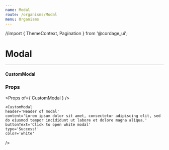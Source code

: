 ```yaml
---
name: Modal
route: /organisms/Modal
menu: Organisms
---
```


//import { ThemeContext, Pagination } from '@cordage_ui';


# Modal

---

#### CustomModal

### Props

<Props of={ CustomModal } />

<Playground>
  <CustomModal
    header='Header of modal'
    content='Lorem ipsum dolor sit amet, consectetur adipiscing elit, sed do eiusmod tempor incididunt ut labore et dolore magna aliqua.'
    buttonText='Click to open dark modal'
    type='Success!'
    color='dark'
  />

    <CustomModal
    header='Header of modal'
    content='Lorem ipsum dolor sit amet, consectetur adipiscing elit, sed do eiusmod tempor incididunt ut labore et dolore magna aliqua.'
    buttonText='Click to open white modal'
    type='Success!'
    color='white'
  />
</Playground>
